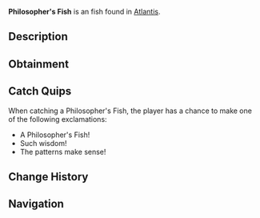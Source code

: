 {{FishInfobox
|image          = Philosopher's Fish.png
|rarity         = Unusual
|sea            = First Sea
|location       = [[Atlantis]]
|sublocation    = 
|sources        = Fishing Rod
|radar_location = 
|xp             = 180
|weather        = Clear
|time           = Day
|season         = 
|bait           = Coral
|base_weight    = 7
|base_value     = 300
|weight_range   = 3.5
|base_chance    = 30
|base_resil     = 45
}}
'''Philosopher's Fish''' is an {{Rarity|Unusual}} fish found in [[Atlantis]].

== Description ==
{{Description|These contemplative creatures gather in ancient libraries. They swim in complex patterns that some scholars believe correspond to mathematical formulas.|Bestiary Entry}}

== Obtainment ==
{{Description|Sunken's Depth Pool|Bestiary Hint}}
{{Fish Availability|
Atlantis/Sunken Depths
|top_rods      = 
Krampus's Rod\144804.93\81777.29;
Magma Rod\137424.61\77609.32;
Plastic Rod\126581.72\71519.34;
Leviathan's Fang Rod\94840.11\58154.65;
Buddy Bond Rod\94032.14\53128.66;
Fast Rod\88695.86\67530.3;
Fischer's Rod\81990.56\62425.09;
Training Rod\42251.71\45618.99;
Flimsy Rod\65130.49\60217.46;
Nocturnal Rod\32393.65\50413.78;
Trident Rod\84875.85\50400.96;
Astralhook Rod\84408.93\47349.42;
Ethereal Prism Rod\84337.69\47403.08;
Seraphic Rod\81549.56\46649.83;
No-Life Rod\81027.71\47363.03;
Free Spirit Rod\79454.7\47181.77;
Rod Of The Forgotten Fang\76327.38\43746.45;
Challenger's Rod\73765.77\42998.3;
Rod Of The Depths\68710.04\39605.45;
Rod Of The Exalted One\67415.05\38265.96;
Zeus Rod\67053.16\39519.28;
Verdant Shear Rod\65756.76\39068.42;
Blazebringer Rod\63668.73\37524.6;
Depthseeker Rod\60420.09\35992.05;
Avalanche Rod\54481.06\32487.97;
Volcanic Rod\52248.67\30793.92;
Steady Rod\23319.9\10483.48
|recommended   = Trident Rod
}}

== Catch Quips ==
When catching a Philosopher's Fish, the player has a chance to make one of the following exclamations:
* A Philosopher's Fish!
* Such wisdom!
* The patterns make sense!

== Change History ==
{{Change History|{{subst:Current Version}}}}

== Navigation ==
{{Fish Navbox|Atlantis}}